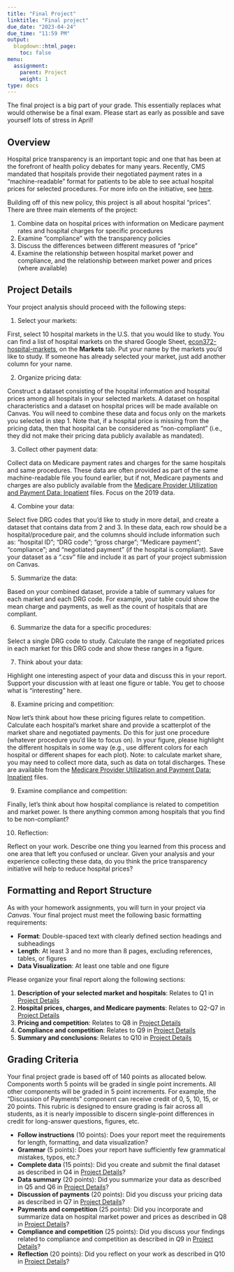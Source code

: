 ```yaml
---
title: "Final Project"
linktitle: "Final project"
due_date: "2023-04-24"
due_time: "11:59 PM"
output:
  blogdown::html_page:
    toc: false
menu:
  assignment:
    parent: Project
    weight: 1
type: docs
---
```

The final project is a big part of your grade. This essentially replaces what would otherwise be a final exam. Please start as early as possible and save yourself lots of stress in April!


## Overview
Hospital price transparency is an important topic and one that has been at the forefront of health policy debates for many years. Recently, CMS mandated that hospitals provide their negotiated payment rates in a "machine-readable" format for patients to be able to see actual hospital prices for selected procedures. For more info on the initiative, see [here](https://www.cms.gov/hospital-price-transparency). 

Building off of this new policy, this project is all about hospital "prices". There are three main elements of the project:

1. Combine data on hospital prices with information on Medicare payment rates and hospital charges for specific procedures
2. Examine "compliance" with the transparency policies
3. Discuss the differences between different measures of "price"
4. Examine the relationship between hospital market power and compliance, and the relationship between market power and prices (where available)

## Project Details {#steps}
Your project analysis should proceed with the following steps:

1. Select your markets:

First, select 10 hospital markets in the U.S. that you would like to study. You can find a list of hospital markets on the shared Google Sheet, [econ372-hospital-markets](), on the **Markets** tab. Put your name by the markets you'd like to study. If someone has already selected your market, just add another column for your name.



2. Organize pricing data:

Construct a dataset consisting of the hospital information and hospital prices among all hospitals in your selected markets. A dataset on hospital characteristics and a dataset on hospital prices will be made available on Canvas. You will need to combine these data and focus only on the markets you selected in step 1. Note that, if a hospital price is missing from the pricing data, then that hospital can be considered as "non-compliant" (i.e., they did not make their pricing data publicly available as mandated).


3. Collect other payment data:

Collect data on Medicare payment rates and charges for the same hospitals and same procedures. These data are often provided as part of the same machine-readable file you found earlier, but if not, Medicare payments and charges are also publicly available from the [Medicare Provider Utilization and Payment Data: Inpatient](https://www.cms.gov/Research-Statistics-Data-and-Systems/Statistics-Trends-and-Reports/Medicare-Provider-Charge-Data/Inpatient) files. Focus on the 2019 data.


4. Combine your data:

Select five DRG codes that you'd like to study in more detail, and create a dataset that contains data from 2 and 3. In these data, each row should be a hospital/procedure pair, and the columns should include information such as: "hospital ID"; "DRG code"; "gross charge"; "Medicare payment"; "compliance"; and "negotiated payment" (if the hospital is compliant). Save your dataset as a ".csv" file and include it as part of your project submission on Canvas.

5. Summarize the data:

Based on your combined dataset, provide a table of summary values for each market and each DRG code. For example, your table could show the mean charge and payments, as well as the count of hospitals that are compliant. 


6. Summarize the data for a specific procedures:

Select a single DRG code to study. Calculate the range of negotiated prices in each market for this DRG code and show these ranges in a figure. 


7. Think about your data:

Highlight one interesting aspect of your data and discuss this in your report. Support your discussion with at least one figure or table. You get to choose what is "interesting" here.


8. Examine pricing and competition:

Now let's think about how these pricing figures relate to competition. Calculate each hospital's market share and provide a scatterplot of the market share and negotiated payments. Do this for just one procedure (whatever procedure you'd like to focus on). In your figure, please highlight the different hospitals in some way (e.g., use different colors for each hospital or different shapes for each plot). Note: to calculate market share, you may need to collect more data, such as data on total discharges. These are available from the [Medicare Provider Utilization and Payment Data: Inpatient](https://www.cms.gov/Research-Statistics-Data-and-Systems/Statistics-Trends-and-Reports/Medicare-Provider-Charge-Data/Inpatient) files.


9. Examine compliance and competition:

Finally, let's think about how hospital compliance is related to competition and market power. Is there anything common among hospitals that you find to be non-compliant?


10. Reflection:

Reflect on your work. Describe one thing you learned from this process and one area that left you confused or unclear. Given your analysis and your experience collecting these data, do you think the price transparency initiative will help to reduce hospital prices?


## Formatting and Report Structure {#format}
As with your homework assignments, you will turn in your project via *Canvas*. Your final project must meet the following basic formatting requirements: 

- **Format**: Double-spaced text with clearly defined section headings and subheadings
- **Length**: At least 3 and no more than 8 pages, excluding references, tables, or figures
- **Data Visualization**: At least one table and one figure 

Please organize your final report along the following sections:

1. **Description of your selected market and hospitals**: Relates to Q1 in [Project Details](#steps)
2. **Hospital prices, charges, and Medicare payments**: Relates to Q2-Q7 in [Project Details](#steps)
3. **Pricing and competition**: Relates to Q8 in [Project Details](#steps)
4. **Compliance and competition**: Relates to Q9 in [Project Details](#steps)
5. **Summary and conclusions**: Relates to Q10 in [Project Details](#steps)


## Grading Criteria
Your final project grade is based off of 140 points as allocated below. Components worth 5 points will be graded in single point increments. All other components will be graded in 5 point increments. For example, the "Discussion of Payments" component can receive credit of 0, 5, 10, 15, or 20 points. This rubric is designed to ensure grading is fair across all students, as it is nearly impossible to discern single-point differences in credit for long-answer questions, figures, etc.

- **Follow instructions** (10 points): Does your report meet the requirements for length, formatting, and data visualization? 
- **Grammar** (5 points): Does your report have sufficiently few grammatical mistakes, typos, etc.?
- **Complete data** (15 points): Did you create and submit the final dataset as described in Q4 in [Project Details](#steps)?
- **Data summary** (20 points): Did you summarize your data as described in Q5 and Q6 in [Project Details](#steps)?
- **Discussion of payments** (20 points): Did you discuss your pricing data as described in Q7 in [Project Details](#steps)?
- **Payments and competition** (25 points): Did you incorporate and summarize data on hospital market power and prices as described in Q8 in [Project Details](#steps)?
- **Compliance and competition** (25 points): Did you discuss your findings related to compliance and competition as described in Q9 in [Project Details](#steps)?
- **Reflection** (20 points): Did you reflect on your work as described in Q10 in [Project Details](#steps)?